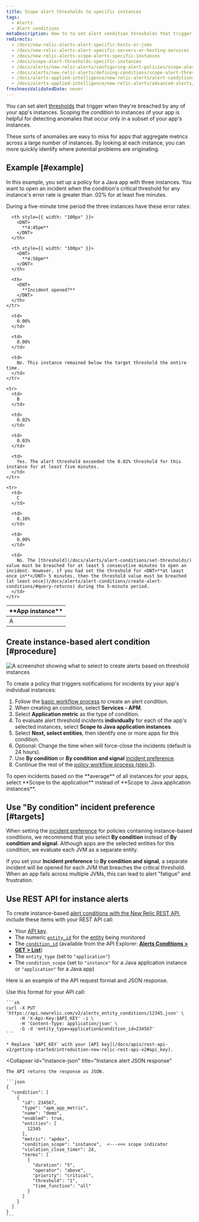 ```yaml
---
title: Scope alert thresholds to specific instances
tags:
  - Alerts  
  - Alert conditions
metaDescription: How to to set alert condition thresholds that trigger when they are breached by any of your Java app's instances.
redirects:
  - /docs/new-relic-alerts-alert-specific-hosts-or-jvms
  - /docs/new-relic-alerts-alert-specific-servers-or-hosting-services
  - /docs/new-relic-alerts-scope-alerts-specific-instances
  - /docs/scope-alert-thresholds-specific-instances
  - /docs/alerts/new-relic-alerts/configuring-alert-policies/scope-alert-thresholds-specific-instances
  - /docs/alerts/new-relic-alerts/defining-conditions/scope-alert-thresholds-specific-instances
  - /docs/alerts-applied-intelligence/new-relic-alerts/alert-conditions/scope-alert-thresholds-specific-instances
  - /docs/alerts-applied-intelligence/new-relic-alerts/advanced-alerts/advanced-techniques/scope-alert-thresholds-specific-instances
freshnessValidatedDate: never
---
```


You can set alert [thresholds](/docs/using-new-relic/welcome-new-relic/get-started/glossary#alert-threshold) that trigger when they're breached by any of your app's instances. Scoping the condition to instances of your app is helpful for detecting anomalies that occur only in a subset of your app's instances.

These sorts of anomalies are easy to miss for apps that aggregate metrics across a large number of instances. By looking at each instance, you can more quickly identify where potential problems are originating.

## Example [#example]

In this example, you set up a policy for a Java app with three instances. You want to open an incident when the condition's critical threshold for any instance's error rate is greater than .02% for at least five minutes.

During a five-minute time period the three instances have these error rates:

<table>
  <thead>
    <tr>
      <th style={{ width: "100px" }}>
        <DNT>
          **App instance**
        </DNT>
      </th>

      <th style={{ width: "100px" }}>
        <DNT>
          **4:45pm**
        </DNT>
      </th>

      <th style={{ width: "100px" }}>
        <DNT>
          **4:50pm**
        </DNT>
      </th>

      <th>
        <DNT>
          **Incident opened?**
        </DNT>
      </th>
    </tr>
  </thead>

  <tbody>
    <tr>
      <td>
        A
      </td>

      <td>
        0.00%
      </td>

      <td>
        0.00%
      </td>

      <td>
        No. This instance remained below the target threshold the entire time.
      </td>
    </tr>

    <tr>
      <td>
        B
      </td>

      <td>
        0.02%
      </td>

      <td>
        0.03%
      </td>

      <td>
        Yes. The alert threshold exceeded the 0.02% threshold for this instance for at least five minutes.
      </td>
    </tr>

    <tr>
      <td>
        C
      </td>

      <td>
        0.10%
      </td>

      <td>
        0.00%
      </td>

      <td>
        No. The [threshold](/docs/alerts/alert-conditions/set-thresholds/) value must be breached for at least 5 consecutive minutes to open an incident. However, if you had set the threshold for <DNT>**at least once in**</DNT> 5 minutes, then the threshold value must be breached [at least once](/docs/alerts/alert-conditions/create-alert-conditions/#query-returns) during the 5-minute period.
      </td>
    </tr>
  </tbody>
</table>

## Create instance-based alert condition [#procedure]

<img
  title="Create alerts based on threshold instances"
  alt="A screenshot showing what to select to create alerts based on threshold instances"
  src="/images/alerts_screenshot-crop_thresholds-instances.webp"
/>

To create a policy that triggers notifications for incidents by your app's individual instances:

1. Follow the [basic workflow process](/docs/alerts/alert-conditions/create-alert-conditions) to create an alert condition.
2. When creating an condition, select <DNT>**Services - APM**</DNT>.
3. Select <DNT>**Application metric**</DNT> as the type of condition.
4. To evaluate alert threshold incidents <DNT>**individually**</DNT> for each of the app's selected instances, select <DNT>**Scope to Java application instances**</DNT>.
5. Select <DNT>**Next, select entities**</DNT>, then identify one or more apps for this condition.
6. Optional: Change the time when <InlinePopover type="alerts"/> will force-close the incidents (default is 24 hours).
7. Use <DNT>**By condition**</DNT> or <DNT>**By condition and signal**</DNT> [incident preference](/docs/alerts/new-relic-alerts/reviewing-alert-incidents/specify-when-new-relic-creates-incidents).
8. Continue the rest of the [policy workflow process (step 3)](/docs/alerts/new-relic-alerts/configuring-alert-policies/alert-policy-workflow#alert-policy-process).

<Callout variant="tip">
  To open incidents based on the <DNT>**average**</DNT> of all instances for your apps, select <DNT>**Scope to the application**</DNT> instead of <DNT>**Scope to Java application instances**</DNT>.
</Callout>

## Use "By condition" incident preference [#targets]

When setting the [incident preference](/docs/alerts/new-relic-alerts/reviewing-alert-incidents/specify-when-new-relic-creates-incidents) for policies containing instance-based conditions, we recommend that you select <DNT>**By condition**</DNT> instead of <DNT>**By condition and signal**</DNT>. Although apps are the selected entities for this condition, we evaluate each JVM as a separate entity.

If you set your <DNT>**Incident preference**</DNT> to <DNT>**By condition and signal**</DNT>, a separate incident will be opened for each JVM that breaches the critical threshold. When an app fails across multiple JVMs, this can lead to alert "fatigue" and frustration.

## Use REST API for instance alerts

To create instance-based [alert conditions with the New Relic REST API](/docs/alerts/new-relic-alerts/rest-api-alerts/manage-entities-alerts-conditions), include these items with your REST API call:

* Your [API key](/docs/apis/rest-api-v2/getting-started/introduction-new-relic-rest-api-v2#api_key).
* The numeric [`entity_id`](/docs/using-new-relic/welcome-new-relic/get-started/glossary#entity) for the [entity](/docs/using-new-relic/welcome-new-relic/get-started/glossary#entity) being monitored
* The [`condition_id`](/docs/using-new-relic/welcome-new-relic/get-started/glossary#alert-condition) (available from the API Explorer: [<DNT>**Alerts Conditions > GET > List**</DNT>](https://rpm.newrelic.com/api/explore/alerts_entity_conditions/list))
* The `entity_type` (set to `"application"`)
* The `condition_scope` (set to `"instance"` for a Java application instance or `"application"` for a Java app)

Here is an example of the API request format and JSON response.

<CollapserGroup>
  <Collapser
    id="instance-api"
    title="Instance alert API call"
  >
    Use this format for your API call:

    ```sh
    curl -X PUT 'https://api.newrelic.com/v2/alerts_entity_conditions/12345.json' \
         -H 'X-Api-Key:$API_KEY' -i \
         -H 'Content-Type: application/json' \
         -G -d 'entity_type=application&condition_id=234567'
    ```

    * Replace `$API_KEY` with your [API key](/docs/apis/rest-api-v2/getting-started/introduction-new-relic-rest-api-v2#api_key).
  </Collapser>

  <Collapser
    id="instance-json"
    title="Instance alert JSON response"
  >
    The API returns the response as JSON.

    ```json
    {
      "condition": [
        {
          "id": 234567,
          "type": "apm_app_metric",
          "name": "demo",
          "enabled": true,
          "entities": [
            12345
          ],
          "metric": "apdex",
          "condition_scope": "instance",  <---<<< scope indicator
          "violation_close_timer": 24,
          "terms": [
            {
              "duration": "5",
              "operator": "above",
              "priority": "critical",
              "threshold": "1",
              "time_function": "all"
            }
          ]
        }
      ]
    }
    ```
  </Collapser>
</CollapserGroup>
